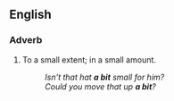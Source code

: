 ==English==
===Adverb===
{{en-adv|pos=[[a]] [[bit]]|-}}
# To a small extent; in a small amount.
#: ''Isn't that hat '''a bit''' small for him?''
#: ''Could you move that up '''a bit'''?''